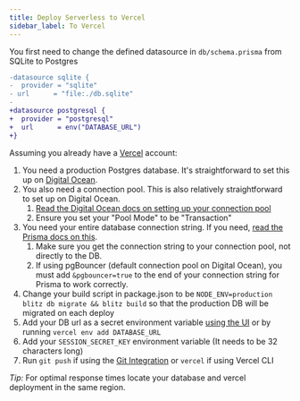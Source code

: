 ```yaml
---
title: Deploy Serverless to Vercel
sidebar_label: To Vercel
---
```


You first need to change the defined datasource in `db/schema.prisma` from SQLite to Postgres

```diff
-datasource sqlite {
-  provider = "sqlite"
- url      = "file:./db.sqlite"
-
+datasource postgresql {
+  provider = "postgresql"
+  url      = env("DATABASE_URL")
+}
```

Assuming you already have a [Vercel](https://vercel.com) account:

1. You need a production Postgres database. It's straightforward to set this up on [Digital Ocean](https://www.digitalocean.com/products/managed-databases-postgresql/?refcode=466ad3d3063d).
2. You also need a connection pool. This is also relatively straightforward to set up on Digital Ocean.
   1. [Read the Digital Ocean docs on setting up your connection pool](https://www.digitalocean.com/docs/databases/postgresql/how-to/manage-connection-pools/#creating-a-connection-pool?refcode=466ad3d3063d)
   2. Ensure you set your "Pool Mode" to be "Transaction"
3. You need your entire database connection string. If you need, [read the Prisma docs on this](https://www.prisma.io/docs/reference/database-connectors/postgresql#connection-details).
   1. Make sure you get the connection string to your connection pool, not directly to the DB.
   2. If using pgBouncer (default connection pool on Digital Ocean), you must add `&pgbouncer=true` to the end of your connection string for Prisma to work correctly.
4. Change your build script in package.json to be `NODE_ENV=production blitz db migrate && blitz build` so that the production DB will be migrated on each deploy
5. Add your DB url as a secret environment variable [using the UI](https://vercel.com/blog/environment-variables-ui) or by running `vercel env add DATABASE_URL`
6. Add your `SESSION_SECRET_KEY` environment variable (It needs to be 32 characters long)
7. Run `git push` if using the [Git Integration](https://vercel.com/docs/v2/git-integrations) or `vercel` if using Vercel CLI

*Tip:* For optimal response times locate your database and vercel deployment in the same region.
